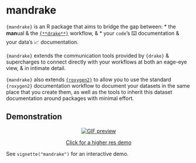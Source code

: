 # mandrake

`{mandrake}` is an R package that aims to bridge the gap between:
* the **man**ual & the [`{**drake**}`](https://github.com/ropensci/drake) workflow, &
* your `code`'s ⌨️  documentation & your data's 📈 documentation. 

`{mandrake}` extends the communication tools provided by `{drake}` & supercharges to connect directly with
your workflows at both an eage-eye view, & in intimate detail.

`{mandrake}` also extends [`{roxygen2}`](https://github.com/r-lib/roxygen2/) to allow you to use the standard `{roxygen2}` documentation workflow to document
your datasets in the same place that you create them, as well as the tools to inherit this dataset documentation around
packages with minimal effort.

## Demonstration

<center>
<a href="https://giant.gfycat.com/RipePersonalBorzoi.webm">
<img src="https://thumbs.gfycat.com/RipePersonalBorzoi-size_restricted.gif" class="img-fluid" alt="GIF preview">
<p>Click for a higher res demo</p>
</a>
</center>

See `vignette("mandrake")` for an interactive demo.
